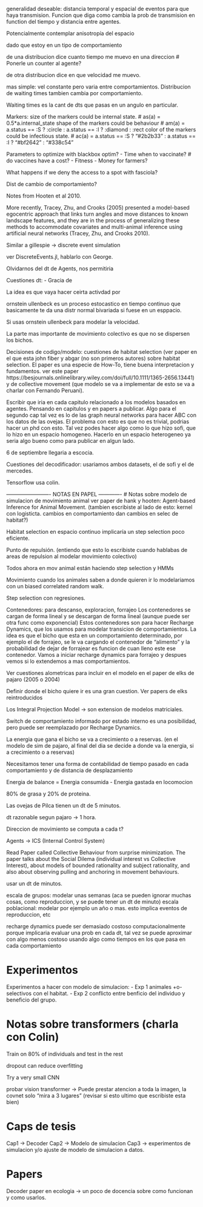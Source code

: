 generalidad deseable: distancia temporal y espacial de eventos para que haya transmision. Funcion que diga como cambia la prob de transmision en function del tiempo y distancia entre agentes. 

Potencialmente contemplar anisotropía del espacio


dado que estoy en un tipo de comportamiento


de una distribucion dice cuanto tiempo me muevo en una direccion # Ponerle un counter al agente?

de otra distribucion dice en que velocidad me muevo. 


mas simple: vel constante pero varia entre comportamientos. Distribucion de waiting times tambien cambia por comportamiento. 



Waiting times es la cant de dts que pasas en un angulo en particular.




Markers: 
size of the markers could be internal state. #  as(a) = 0.5*a.internal_state
shape of the markers could be behaviour # am(a) = a.status == :S ? :circle : a.status == :I ? :diamond : :rect
color of the markers could be infectious state. # ac(a) = a.status == :S ? "#2b2b33" : a.status == :I ? "#bf2642" : "#338c54"




Parameters to optimize with blackbox optim? 
- Time when to vaccinate? # do vaccines have a cost?
- Fitness
- Money for farmers?





What happens if we deny the access to a spot with fasciola?



Dist de cambio de comportamiento?














Notes from Hooten et al 2010. 

More recently, Tracey, Zhu, and Crooks (2005) presented a model-based egocentric approach that links turn angles and move distances to known landscape features, and they are in the process of generalizing these methods to accommodate covariates and multi-animal inference using artificial neural networks (Tracey, Zhu, and Crooks 2010).






Similar a gillespie -> discrete event simulation



ver DiscreteEvents.jl, hablarlo con George. 


Olvidarnos del dt de Agents, nos permitiria 



Cuestiones dt: 
- Gracia de 




La idea es que vaya hacer ceirta activdad por 


ornstein ullenbeck es un proceso estocastico en tiempo continuo que basicamente te da una distr normal bivariada si fuese en un esppacio. 

Si usas ornstein ullenbeck para modelar la velocidad. 



La parte mas importante de movimiento colectivo es que no se dispersen los bichos. 







Decisiones de codigo/modelo: cuestiones de habitat selection (ver paper en el que esta john fiber y abgar (no son primeros autores) sobre habitat selection. El paper es una especie de How-To, tiene buena interpretacion y fundamentos. ver este paper https://besjournals.onlinelibrary.wiley.com/doi/full/10.1111/1365-2656.13441) y de collective movement (que modelo se va a implementar de esto se va a charlar con Fernando Peruani). 

Escribir que iria en cada capitulo relacionado a los modelos basados en agentes. Pensando en capitulos y en papers a publicar. 
Algo para el segundo cap tal vez es lo de las graph neural networks para hacer ABC con los datos de las ovejas. El problema con esto es que no es trivial, podrias hacer un phd con esto. Tal vez podes hacer algo como lo que hizo sofi, que lo hizo en un espacio homogeneo. Hacerlo en un espacio heterogeneo ya seria algo bueno como para publicar en algun lado. 




6 de septiembre llegaria a escocia. 










Cuestiones del decodificador: 
usariamos ambos datasets, el de sofi y el de mercedes. 


Tensorflow usa colin. 








------------------------- NOTAS EN PAPEL -------------
# Notas sobre modelo de simulacion de movimiento animal
ver paper de hank y hooten: Agent-based Inference for Animal Movement. (tambien escribiste al lado de esto: kernel con logisticta. cambios en comportamiento dan cambios en selec de habitat?)


Habitat selection en espacio continuo implicaría un step selection poco eficiente. 


Punto de repulsión. (entiendo que esto lo escribiste cuando hablabas de areas de repulsion al modelar movimiento colectivo)


Todos ahora en mov animal están haciendo step selection y HMMs


Movimiento cuando los animales saben a donde quieren ir lo modelariamos con un biased correlated random walk. 

Step selection con regresiones. 

Contenedores: para descanso, exploracion, forrajeo 
Los contenedores se cargan de forma lineal y se descargan de forma lineal (aunque puede ser otra func como exponencial)
Estos contenedores son para hacer Recharge Dynamics, que los usamos para modelar transicion de comportamientos.
La idea es que el bicho que esta en un comportamiento determinado, por ejemplo el de forrajeo, se le va cargando el 
contenedor de "alimento" y la probabilidad de dejar de forrajear es funcion de cuan lleno este ese contenedor. 
Vamos a iniciar recharge dynamics para forrajeo y despues vemos si lo extendemos a mas comportamientos. 



Ver cuestiones alometricas para incluir en el modelo en el paper de elks de pajaro (2005 o 2004)


Definir donde el bicho quiere ir es una gran cuestion. 
Ver papers de elks reintroducidos


Los Integral Projection Model -> son extension de modelos matriciales. 



Switch de comportamiento informado por estado interno es una posibilidad, pero puede ser reemplazado por Recharge Dynamics. 


La energia que gana el bicho se va a crecimiento o a reservas. (en el modelo de sim de pajaro, al final del dia
se decide a donde va la energia, si a crecimiento o a reservas)


Necesitamos tener una forma de contabilidad de tiempo pasado en cada comportamiento y de distancia de desplazamiento

Energia de balance = Energia consumida - Energia gastada en locomocion

80% de grasa y 20% de proteina. 

Las ovejas de Pilca tienen un dt de 5 minutos. 

dt razonable segun pajaro -> 1 hora. 



Direccion de movimiento se computa a cada t?


Agents -> ICS (Internal Control System)

Read Paper called Collective Behaviour from surprise minimization. The paper talks about the Social Dilema (individual interest vs Collective Interest), about models of bounded rationality and subject rationality, and also about observing pulling and anchoring in movement behaviours. 




usar un dt de minutos. 

escala de grupos: modelar unas semanas (aca se pueden ignorar muchas cosas, como reproduccion, y se puede tener un dt de minuto)
escala poblacional: modelar por ejemplo un año o mas. esto implica eventos de reproduccion, etc 


recharge dynamics puede ser demasiado costoso computacionalmente porque implicaria evaluar una prob en cada dt, tal vez se puede aproximar con algo menos costoso usando algo como tiempos en los que pasa en cada comportamiento


# Experimentos

Experimentos a hacer con modelo de simulacion: 
- Exp 1 animales +o- selectivos con el habitat. 
- Exp 2 conflicto entre benficio del individuo y beneficio del grupo. 





# Notas sobre transformers (charla con Colin)

Train on 80% of individuals and test in the rest

dropout can reduce overfitting

Try a very small CNN


probar vision transformer -> Puede prestar atencion a toda la imagen, la covnet solo "mira a 3 lugares" (revisar si esto ultimo que escribiste esta bien)










# Caps de tesis
Cap1 -> Decoder
Cap2 -> Modelo de simulacion
Cap3 -> experimentos de simulacion y/o ajuste de modelo de simulacion a datos. 



# Papers
Decoder paper en ecologia -> un poco de docencia sobre como funcionan y como usarlos. 

